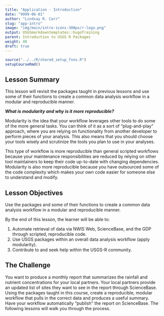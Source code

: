 ```yaml
---
title: "Application - Introduction"
date: "9999-06-01"
author: "Lindsay R. Carr"
slug: "app-intro"
image: "img/main/intro-icons-300px/r-logo.png"
output: USGSmarkdowntemplates::hugoTraining
parent: Introduction to USGS R Packages
weight: 40
draft: true
---
```


```r
source("../../R/shared_setup_fxns.R")
setupCourseRmd()
```

## Lesson Summary

This lesson will revisit the packages taught in previous lessons and use some of their functions to create a common data analysis workflow in a modular and reproducible manner. 

**_What is modularity and why is it more reproducible?_**

Modularity is the idea that your workflow leverages other tools to do some of the more general tasks. You can think of it as a sort of "plug-and-play" approach, where you are relying on functionality from another developer to perform pieces of your analysis. This also means that you should choose your tools wisely and scrutinize the tools you plan to use in your analyses. 

This type of workflow is more reproducible than general scripted workflows because your maintenance responsibilities are reduced by relying on other tool maintainers to keep their code up-to-date with changing dependencies. Modularity is also more reproducible because you have outsourced some of the code complexity which makes your own code easier for someone else to understand and modify. 

## Lesson Objectives

Use the packages and some of their functions to create a common data analysis workflow in a modular and reproducible manner.

By the end of this lesson, the learner will be able to:

1. Automate retrieval of data via NWIS Web, ScienceBase, and the GDP through scripted, reproducible code.
2. Use USGS packages within an overall data analysis workflow (apply modularity).
3. Contribute to and seek help within the USGS-R community.

## The Challenge

You want to produce a monthly report that summarizes the rainfall and nutrient concentrations for your local partners. Your local partners provide an updated list of sites they want to see in the report through ScienceBase. Using the packages taught in this course, create a reproducible, modular workflow that pulls in the correct data and produces a useful summary. Have your workflow automatically "publish" the report on ScienceBase. The following lessons will walk you through the process.
